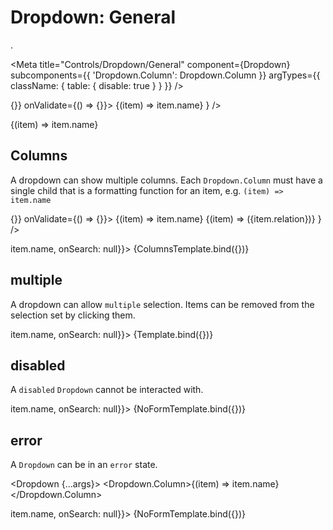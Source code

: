 
# Dropdown: General
.

<Meta 
  title="Controls/Dropdown/General" 
  component={Dropdown}
  subcomponents={{ 'Dropdown.Column': Dropdown.Column }}
  argTypes={{
    className: { table: { disable: true } }
  }}
/>


<div style={{height: '250px'}}>
  <Form data={{}} onChange={() => {}} onValidate={() => {}}>
    <Form.Field
      name="Domain"
      value={null}
      control={<Dropdown {...args}>
        <Dropdown.Column>{(item) => item.name}</Dropdown.Column>
      </Dropdown>}
    />
  </Form>
</div>

<div style={{height: '250px'}}>
  <Dropdown {...args}>
    <Dropdown.Column>{(item) => item.name}</Dropdown.Column>
  </Dropdown>
</div>

## Columns

A dropdown can show multiple columns. Each `Dropdown.Column` must have 
a single child that is a formatting function for an item, e.g. 
`(item) => item.name`

<div style={{height: '250px'}}>
  <Form data={{}} onChange={() => {}} onValidate={() => {}}>
    <Form.Field
      name="person"
      value={null}
      control={<Dropdown {...args}>
        <Dropdown.Column>{(item) => item.name}</Dropdown.Column>
        <Dropdown.Column>{(item) => (<Label>{item.relation}</Label>)}</Dropdown.Column>
      </Dropdown>}
    />
  </Form>
</div>

<Canvas>
  <Story
    name="Columns"
    args={{data: people, alwaysDown: true, maxItems: 4, placeholder: "Select person", label: (item) => item.name, onSearch: null}}>
    {ColumnsTemplate.bind({})}
  </Story>
</Canvas>

## multiple

A dropdown can allow `multiple` selection. Items can be removed from the 
selection set by clicking them.

<Canvas>
  <Story
    name="multiple"
    args={{multiple: true, alwaysDown: true, maxItems: 4, data: people, placeholder: "Select person", label: (item) => item.name, onSearch: null}}>
    {Template.bind({})}
  </Story>
</Canvas>

## disabled 

A `disabled` `Dropdown` cannot be interacted with.

<Canvas>
  <Story
    name="disabled"
    args={{disabled: true, alwaysDown: true, maxItems: 4, data: people, placeholder: "Select person", label: (item) => item.name, onSearch: null}}>
    {NoFormTemplate.bind({})}
  </Story>
</Canvas>

## error

A `Dropdown` can be in an `error` state.

<Dropdown {...args}>
  <Dropdown.Column>{(item) => item.name}</Dropdown.Column>
</Dropdown>

<Canvas>
  <Story
    name="error"
    args={{error: true, alwaysDown: true, maxItems: 4, data: people, placeholder: "Select person", label: (item) => item.name, onSearch: null}}>
    {NoFormTemplate.bind({})}
  </Story>
</Canvas>



